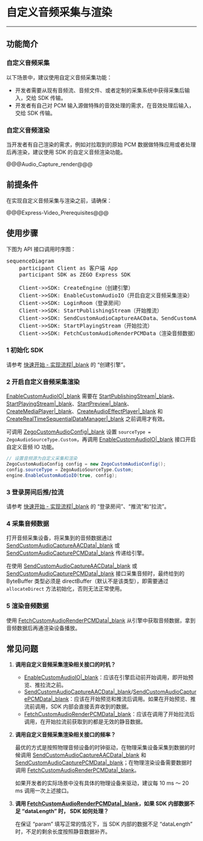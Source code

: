 # 自定义音频采集与渲染
- - -
  
## 功能简介

### 自定义音频采集

以下场景中，建议使用自定义音频采集功能：

- 开发者需要从现有音频流、音频文件、或者定制的采集系统中获得采集后输入，交给 SDK 传输。
- 开发者有自己对 PCM 输入源做特殊的音效处理的需求，在音效处理后输入，交给 SDK 传输。

### 自定义音频渲染

当开发者有自己渲染的需求，例如对拉取到的原始 PCM 数据做特殊应用或者处理后再渲染，建议使用 SDK 的自定义音频渲染功能。

@@@Audio_Capture_render@@@

## 前提条件

在实现自定义音频采集与渲染之前，请确保：

@@@Express-Video_Prerequisites@@@

## 使用步骤

下图为 API 接口调用时序图：

<pre class="mermaid" style="max-width: 100%;">
sequenceDiagram
    participant Client as 客户端 App
    participant SDK as ZEGO Express SDK

    Client->>SDK: CreateEngine（创建引擎）
    Client->>SDK: EnableCustomAudioIO（开启自定义音频采集渲染）
    Client->>SDK: LoginRoom（登录房间）
    Client->>SDK: StartPublishingStream（开始推流）
    Client->>SDK: SendCustomAudioCaptureAACData、SendCustomAudioCapturePCMData（采集音频数据）
    Client->>SDK: StartPlayingStream（开始拉流）
    Client->>SDK: FetchCustomAudioRenderPCMData（渲染音频数据）
</pre>

### 1 初始化 SDK

请参考 [快速开始 - 实现流程\|_blank](!Integration/Solution_Implementation#CreateEngine) 的 “创建引擎”。

### 2 开启自定义音频采集渲染

<div class="mk-warning">

[EnableCustomAudioIO\|_blank](@EnableCustomAudioIO) 需要在 [StartPublishingStream\|_blank](@StartPublishingStream)、[StartPlayingStream\|_blank](@StartPlayingStream)、[StartPreview\|_blank](@StartPreview)、[CreateMediaPlayer\|_blank](@CreateMediaPlayer)、[CreateAudioEffectPlayer\|_blank](@CreateAudioEffectPlayer) 和 [CreateRealTimeSequentialDataManager\|_blank](@CreateRealTimeSequentialDataManager) 之前调用才有效。 
</div>

可调用 [ZegoCustomAudioConfig\|_blank](@-ZegoCustomAudioConfig) 设置 `sourceType = ZegoAudioSourceType.Custom`，再调用 [EnableCustomAudioIO\|_blank](@EnableCustomAudioIO) 接口开启自定义音频 IO 功能。

```c#
// 设置音频源为自定义采集和渲染
ZegoCustomAudioConfig config = new ZegoCustomAudioConfig();
config.sourceType = ZegoAudioSourceType.Custom;
engine.EnableCustomAudioIO(true, config);
```

### 3 登录房间后推/拉流

请参考 [快速开始 - 实现流程\|_blank](!Integration/Solution_Implementation#createroom) 的 “登录房间”、“推流”和“拉流”。

### 4 采集音频数据

打开音频采集设备，将采集到的音频数据通过 [SendCustomAudioCaptureAACData\|_blank](@SendCustomAudioCaptureAACData) 或 [SendCustomAudioCapturePCMData\|_blank](@SendCustomAudioCapturePCMData) 传递给引擎。

<div class="mk-hint">

在使用 [SendCustomAudioCaptureAACData\|_blank](@SendCustomAudioCaptureAACData) 或 [SendCustomAudioCapturePCMData\|_blank](@SendCustomAudioCapturePCMData) 接口采集音频时，最终给到的 ByteBuffer 类型必须是 directBuffer（默认不是该类型），即需要通过 `allocateDirect` 方法初始化，否则无法正常使用。
</div>

### 5 渲染音频数据

使用 [FetchCustomAudioRenderPCMData\|_blank](@FetchCustomAudioRenderPCMData) 从引擎中获取音频数据，拿到音频数据后再通渲染设备播放。

## 常见问题

1. **调用自定义音频采集渲染相关接口的时机？**

    - [EnableCustomAudioIO\|_blank](@EnableCustomAudioIO)：应该在引擎启动前开始调用，即开始预览、推拉流之前。
    - [SendCustomAudioCaptureAACData\|_blank](@SendCustomAudioCaptureAACData)/[SendCustomAudioCapturePCMData\|_blank](@SendCustomAudioCapturePCMData)：应该在开始预览和推流后调用。如果在开始预览、推流前调用，SDK 内部会直接丢弃收到的数据。
    - [FetchCustomAudioRenderPCMData\|_blank](@FetchCustomAudioRenderPCMData)：应该在调用了开始拉流后调用，在开始拉流前获取到的都是无效的静音数据。

2. **调用自定义音频采集渲染相关接口的频率？**

    最优的方式是按照物理音频设备的时钟驱动，在物理采集设备采集到数据的时候调用 [SendCustomAudioCaptureAACData\|_blank](@SendCustomAudioCaptureAACData) 和 [SendCustomAudioCapturePCMData\|_blank](@SendCustomAudioCapturePCMData)；在物理渲染设备需要数据时调用 [FetchCustomAudioRenderPCMData\|_blank](@FetchCustomAudioRenderPCMData)。

    如果开发者的实际场景中没有具体的物理设备来驱动，建议每 10 ms ～ 20 ms 调用一次上述接口。

3. **调用 [FetchCustomAudioRenderPCMData\|_blank](@FetchCustomAudioRenderPCMData)，如果 SDK 内部数据不足 “dataLength” 时， SDK 如何处理？**

    在保证 “param” 填写正常的情况下，当 SDK 内部的数据不足 “dataLength” 时，不足的剩余长度按照静音数据补齐。
